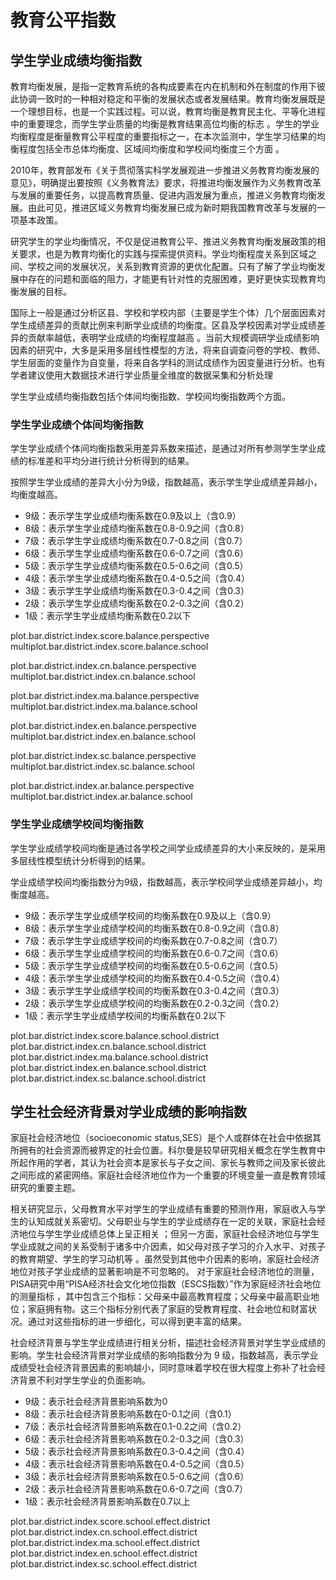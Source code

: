 <!-- chapter equity  -->

# 教育公平指数


## 学生学业成绩均衡指数

教育均衡发展，是指一定教育系统的各构成要素在内在机制和外在制度的作用下彼此协调一致时的一种相对稳定和平衡的发展状态或者发展结果。教育均衡发展既是一个理想目标，也是一个实践过程。可以说，教育均衡是教育民主化、平等化进程中的重要理念，而学生学业质量的均衡是教育结果高位均衡的标志 。学生的学业均衡程度是衡量教育公平程度的重要指标之一，在本次监测中，学生学习结果的均衡程度包括全市总体均衡度、区域间均衡度和学校间均衡度三个方面 。
    
2010年，教育部发布《关于贯彻落实科学发展观进一步推进义务教育均衡发展的意见》，明确提出要按照《义务教育法》要求，将推进均衡发展作为义务教育改革与发展的重要任务，以提高教育质量、促进内涵发展为重点，推进义务教育均衡发展。由此可见，推进区域义务教育均衡发展已成为新时期我国教育改革与发展的一项基本政策。
    
研究学生的学业均衡情况，不仅是促进教育公平、推进义务教育均衡发展政策的相关要求，也是为教育均衡化的实践与探索提供资料。学业均衡程度关系到区域之间、学校之间的发展状况，关系到教育资源的更优化配置。只有了解了学业均衡发展中存在的问题和面临的阻力，才能更有针对性的克服困难，更好更快实现教育均衡发展的目标。

国际上一般是通过分析区县、学校和学校内部（主要是学生个体）几个层面因素对学生成绩差异的贡献比例来判断学业成绩的均衡度。区县及学校因素对学业成绩差异的贡献率越低，表明学业成绩的均衡程度越高 。当前大规模调研学业成绩影响因素的研究中，大多是采用多层线性模型的方法，将来自调查问卷的学校、教师、学生层面的变量作为自变量，将来自各学科的测试成绩作为因变量进行分析。也有学者建议使用大数据技术进行学业质量全维度的数据采集和分析处理 


学生学业成绩均衡指数包括个体间均衡指数、学校间均衡指数两个方面。


### 学生学业成绩个体间均衡指数

学生学业成绩个体间均衡指数采用差异系数来描述，是通过对所有参测学生学业成绩的标准差和平均分进行统计分析得到的结果。


按照学生学业成绩的差异大小分为9级，指数越高，表示学生学业成绩差异越小，均衡度越高。

\mylist
-  9级：表示学生学业成绩均衡系数在0.9及以上（含0.9）
-  8级：表示学生学业成绩均衡系数在0.8-0.9之间（含0.8）
-  7级：表示学生学业成绩均衡系数在0.7-0.8之间（含0.7）
-  6级：表示学生学业成绩均衡系数在0.6-0.7之间（含0.6）
-  5级：表示学生学业成绩均衡系数在0.5-0.6之间（含0.5）
-  4级：表示学生学业成绩均衡系数在0.4-0.5之间（含0.4）
-  3级：表示学生学业成绩均衡系数在0.3-0.4之间（含0.3）
-  2级：表示学生学业成绩均衡系数在0.2-0.3之间（含0.2）
-  1级：表示学生学业成绩均衡系数在0.2以下

\mytext

plot.bar.district.index.score.balance.perspective
multiplot.bar.district.index.score.balance.school

plot.bar.district.index.cn.balance.perspective
multiplot.bar.district.index.cn.balance.school

plot.bar.district.index.ma.balance.perspective
multiplot.bar.district.index.ma.balance.school

plot.bar.district.index.en.balance.perspective
multiplot.bar.district.index.en.balance.school

plot.bar.district.index.sc.balance.perspective
multiplot.bar.district.index.sc.balance.school

plot.bar.district.index.ar.balance.perspective
multiplot.bar.district.index.ar.balance.school

### 学生学业成绩学校间均衡指数

学生学业成绩学校间均衡是通过各学校之间学业成绩差异的大小来反映的，是采用多层线性模型统计分析得到的结果。

学业成绩学校间均衡指数分为9级，指数越高，表示学校间学业成绩差异越小，均衡度越高。

\mylist

-  9级：表示学生学业成绩学校间的均衡系数\footnote{将学业成绩学校解释率经过标准化等一系列转化后得到的数值，转化后的数据具有可加性和可比性，用于划分学业成绩校间均衡指数的等级。}在0.9及以上（含0.9）
-  8级：表示学生学业成绩学校间的均衡系数在0.8-0.9之间（含0.8）
-  7级：表示学生学业成绩学校间的均衡系数在0.7-0.8之间（含0.7）
-  6级：表示学生学业成绩学校间的均衡系数在0.6-0.7之间（含0.6）
-  5级：表示学生学业成绩学校间的均衡系数在0.5-0.6之间（含0.5）
-  4级：表示学生学业成绩学校间的均衡系数在0.4-0.5之间（含0.4）
-  3级：表示学生学业成绩学校间的均衡系数在0.3-0.4之间（含0.3）
-  2级：表示学生学业成绩学校间的均衡系数在0.2-0.3之间（含0.2）
-  1级：表示学生学业成绩学校间的均衡系数在0.2以下

\mytext


plot.bar.district.index.score.balance.school.district
plot.bar.district.index.cn.balance.school.district
plot.bar.district.index.ma.balance.school.district
plot.bar.district.index.en.balance.school.district
plot.bar.district.index.sc.balance.school.district


## 学生社会经济背景对学业成绩的影响指数

家庭社会经济地位（socioeconomic status,SES）是个人或群体在社会中依据其所拥有的社会资源而被界定的社会位置。科尔曼是较早研究相关概念在学生教育中所起作用的学者，其认为社会资本是家长与子女之间、家长与教师之间及家长彼此之间形成的紧密网络。家庭社会经济地位作为一个重要的环境变量一直是教育领域研究的重要主题。

相关研究显示，父母教育水平对学生的学业成绩有重要的预测作用，家庭收入与学生的认知成就关系密切。父母职业与学生的学业成绩存在一定的关联，家庭社会经济地位与学生学业成绩总体上呈正相关 ；但另一方面，家庭社会经济地位与学生学业成就之间的关系受制于诸多中介因素，如父母对孩子学习的介入水平、对孩子的教育期望、学生的学习动机等 。虽然受到其他中介因素的影响，家庭社会经济地位对孩子学业成绩的显著影响是不可忽略的。
对于家庭社会经济地位的测量，PISA研究中用“PISA经济社会文化地位指数（ESCS指数）”作为家庭经济社会地位的测量指标 ，其中包含三个指标：父母亲中最高教育程度；父母亲中最高职业地位；家庭拥有物。这三个指标分别代表了家庭的受教育程度、社会地位和财富状况。通过对这些指标的进一步细化，可以得到更丰富的结果。

社会经济背景与学生学业成绩进行相关分析，描述社会经济背景对学生学业成绩的影响。学生社会经济背景对学业成绩的影响指数分为 9 级，指数越高，表示学业成绩受社会经济背景因素的影响越小，同时意味着学校在很大程度上弥补了社会经济背景不利对学生学业的负面影响。


\mylist

- 9级：表示社会经济背景影响系数\footnote{将学生社会经济背景解释率经过标准化等一系列转化后得到的数值，转化后的数据具有可加性和可比性，用于划分学生社会经济背景对学业成绩的影响指数的等级。}为0
- 8级：表示社会经济背景影响系数在0-0.1之间（含0.1）
- 7级：表示社会经济背景影响系数在0.1-0.2之间（含0.2）
- 6级：表示社会经济背景影响系数在0.2-0.3之间（含0.3）
- 5级：表示社会经济背景影响系数在0.3-0.4之间（含0.4）
- 4级：表示社会经济背景影响系数在0.4-0.5之间（含0.5）
- 3级：表示社会经济背景影响系数在0.5-0.6之间（含0.6）
- 2级：表示社会经济背景影响系数在0.6-0.7之间（含0.7）
- 1级：表示社会经济背景影响系数在0.7以上

\mytext

plot.bar.district.index.score.school.effect.district
plot.bar.district.index.cn.school.effect.district
plot.bar.district.index.ma.school.effect.district
plot.bar.district.index.en.school.effect.district
plot.bar.district.index.sc.school.effect.district

\clearpage

<!-- end of chapter equity  -->
